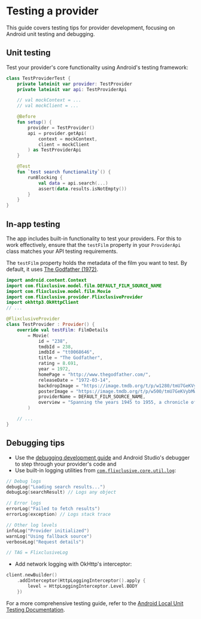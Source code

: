 # Testing a provider

This guide covers testing tips for provider development, focusing on Android unit testing and debugging.

## Unit testing
Test your provider's core functionality using Android's testing framework:

```kotlin
class TestProviderTest {
    private lateinit var provider: TestProvider
    private lateinit var api: TestProviderApi

    // val mockContext = ...
    // val mockClient = ...

    @Before
    fun setup() {
        provider = TestProvider()
        api = provider.getApi(
            context = mockContext,
            client = mockClient
        ) as TestProviderApi
    }

    @Test
    fun `test search functionality`() {
        runBlocking {
            val data = api.search(...)
            assert(data.results.isNotEmpty())
        }
    }
}
```

## In-app testing

The app includes built-in functionality to test your providers. For this to work effectively, ensure that the `testFilm` property in your `ProviderApi` class matches your API testing requirements.

The `testFilm` property holds the metadata of the film you want to test. By default, it uses [The Godfather (1972)](https://github.com/flixclusiveorg/core-stubs/blob/master/provider/src/main/kotlin/com/flixclusive/provider/util/DefaultTestFilm.kt).

```kotlin
import android.content.Context
import com.flixclusive.model.film.DEFAULT_FILM_SOURCE_NAME
import com.flixclusive.model.film.Movie
import com.flixclusive.provider.FlixclusiveProvider
import okhttp3.OkHttpClient
// ...

@FlixclusiveProvider
class TestProvider : Provider() {
    override val testFilm: FilmDetails 
        = Movie(
            id = "238",
            tmdbId = 238,
            imdbId = "tt0068646",
            title = "The Godfather",
            rating = 8.691,
            year = 1972,
            homePage = "http://www.thegodfather.com/",
            releaseDate = "1972-03-14",
            backdropImage = "https://image.tmdb.org/t/p/w1280/tmU7GeKVybMWFButWEGl2M4GeiP.jpg",
            posterImage = "https://image.tmdb.org/t/p/w500/tmU7GeKVybMWFButWEGl2M4GeiP.jpg",
            providerName = DEFAULT_FILM_SOURCE_NAME,
            overview = "Spanning the years 1945 to 1955, a chronicle of the fictional Italian-American Corleone crime family. When organized crime family patriarch, Vito Corleone barely survives an attempt on his life, his youngest son, Michael steps in to take care of the would-be killers, launching a campaign of bloody revenge.",
        )

    // ...
}
```

## Debugging tips
- Use the [debugging development guide](/getting-started/development#debugging) and Android Studio's debugger to step through your provider's code and
- Use built-in logging utilities from [`com.flixclusive.core.util.log`](https://flixclusiveorg.github.io/core-stubs/core-util/com.flixclusive.core.util.log/index.html):
```kotlin
// Debug logs
debugLog("Loading search results...")
debugLog(searchResult) // Logs any object

// Error logs
errorLog("Failed to fetch results")
errorLog(exception) // Logs stack trace

// Other log levels
infoLog("Provider initialized")
warnLog("Using fallback source")
verboseLog("Request details")

// TAG = FlixclusiveLog
```
- Add network logging with OkHttp's interceptor:
```kotlin
client.newBuilder()
    .addInterceptor(HttpLoggingInterceptor().apply { 
        level = HttpLoggingInterceptor.Level.BODY 
    })
```

For a more comprehensive testing guide, refer to the [Android Local Unit Testing Documentation](https://developer.android.com/training/testing/local-tests).